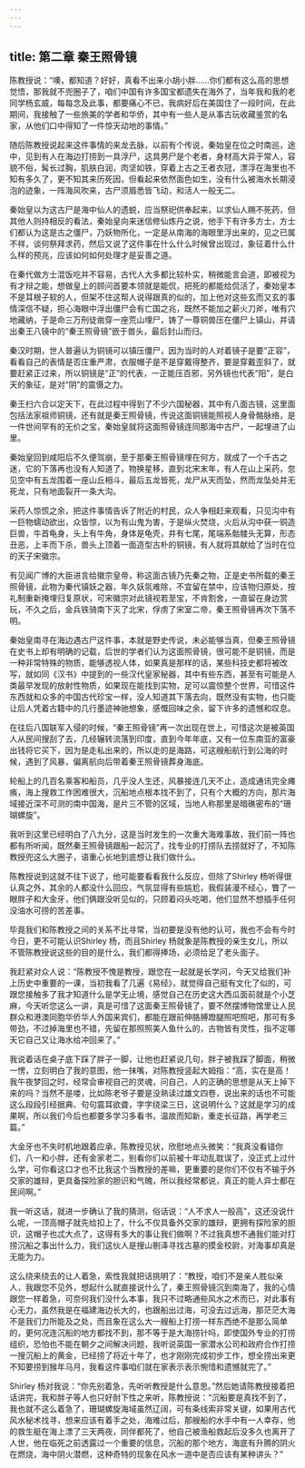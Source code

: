 ```yaml
---
---
---
```

title: 第二章 秦王照骨镜
---




陈教授说：“噢，都知道？好好，真看不出来小胡小胖……你们都有这么高的思想觉悟，那我就不兜圈子了，咱们中国有许多国宝都遗失在海外了，当年我和我的老同学杨玄威，每每念及此事，都要痛心不已，我病好后在美国住了一段时间，在此期间，我接触了一些旅美的学者和华侨，其中有一些人是从事古玩收藏鉴赏的名家，从他们口中得知了一件惊天动地的事情。”

随后陈教授说起来这件事情的来龙去脉，以前有个传说，秦始皇在位之时南巡，途中，见到有人在海边打捞到一具浮尸，这具男尸是个老者，身材高大异于常人，容貌不俗，髯长过胸，肌肤白润，肉坚如铁，穿着上古之王者衣冠，漂浮在海里也不知有多久了，更不知其来历死因，但看起来依然面色如生，没有什么被海水长期浸泡的迹象，一阵海风吹来，古尸须眉悉皆飞动，和活人一般无二。

秦始皇以为这古尸是海中仙人的遗蜕，应当祭祀供奉起来，以求仙人赐不死药，但其他人则持相反的看法，秦始皇向来迷信修仙炼丹之说，他手下有许多方士，方士们都认为这是古之僵尸，乃妖物所化，一定是从南海的海眼里浮出来的，见之已属不祥，谈何祭拜求药，然后又说了这件事在什么什么时候曾出现过，象征着什么什么样的预兆，应该如何如何处理才是妥善之道。

在秦代做方士混饭吃并不容易，古代人大多都比较朴实，稍微能言会道，即被视为有才辩之能，想做皇上的顾问首要本领就是能侃，把死的都能给侃活了，秦始皇本不是耳根子软的人，但架不住这帮人说得跟真的似的，加上他对这些玄而又玄的事情深信不疑，担心海眼中浮出僵尸会有亡国之兆，既然不能加之薪火刀斧，唯有穴地藏纳，于是命三万刑徒凿穿一座荒山埋尸，铸了一尊铜兽压在僵尸上镇山，并请出秦王八镜中的“秦王照骨镜”嵌于兽头，最后封山而归。

秦汉时期，世人普遍认为铜镜可以镇压僵尸，因为当时的人对着镜子是要“正容”，看看自己的表情是否庄重严肃，衣服帽子是不是穿戴得整齐，要是穿戴歪斜了，就要赶紧正过来，所以铜镜是“正”的代表，一正能压百邪，另外镜也代表“阳”，是白天的象征，是对“阴”的震慑之力。

秦王扫六合以定天下，在此过程中得到了不少六国秘器，其中有八面古镜，这里面包括法家祖师铜镜，还有就是秦王照骨镜，传说这面铜镜能照视人身骨骼脉络，是一件世间罕有的无价之宝，秦始皇就将这面照骨镜连同那海中古尸，一起埋进了山里。

秦始皇回到咸阳后不久便驾崩，至于那秦王照骨镜埋在何方，就成了一个千古之迷，它的下落再也没有人知道了，物换星移，直到北宋末年，有人在山上采药，忽见空中有五龙围着一座山丘相斗，最后五龙皆死，龙尸从天而坠，然而龙坠处并无死龙，只有地面裂开一条大沟。

采药人惊慌之余，把这件事情告诉了附近的村民，众人争相赶来观看，只见沟中有一巨物蠕动欲出，众皆惊，以为有山鬼为害，于是纵火焚烧，火后从沟中获一铜造巨兽，牛首龟身，头上有牛角，身体是龟壳，并有七尾，尾端系骷髅头无算，形态丑恶，上丰而下杀，兽头上顶着一面造型古朴的铜镜，有人就将其献给了当时在位的天子宋徽宗。

有见闻广博的大臣进言给徽宗皇帝，称这面古镜乃先秦之物，正是史书所载的秦王照骨镜，此物为秦代镇妖之器，年久妖氛难除，不宜留在禁中，应该物归原处，按礼制重新掩埋归复原状，可宋徽宗对此镜视若至宝，不肯割舍，一直留在身边赏玩，不久之后，金兵铁骑南下灭了北宋，俘虏了宋室二帝，秦王照骨镜再次下落不明。

秦始皇南寻在海边遇古尸这件事，本就是野史传说，未必能够当真，但秦王照骨镜在史书上却有明确的记载，后世的学者们认为这面照骨镜，很可能不是铜镜，而是一种非常特殊的物质，能够透视人体，如果真是那样的话，某些科技史都将被改写，就如同《汉书》中提到的一些汉代皇家秘器，其中有些东西，甚至有可能是人类最早发现的放射性物质，如果现在能找到实物，足可以震惊整个世界，可惜这件东西就和众多的中国古代珍宝一样，没人知道其下落去向，既然没有实物，也只能让后人凭着古籍中的几行墨迹神驰想象，感慨回味之余，留下许多的遗憾和叹息。

在往后八国联军入侵的时候，“秦王照骨镜”再一次出现在世上，可惜这次是被英国人从民间搜刮了去，几经辗转流落到印度，直到今年年底，又有一位东南亚的富豪出钱将它买下，因为是走私出来的，所以走的是海路，可这艘船航行到公海的时候，遇到了风暴，偏离航向后带着秦王照骨镜葬身海底。

轮船上的几百名乘客和船员，几乎没人生还，风暴接连几天不止，造成通讯完全瘫痪，海上搜救工作困难很大，沉船地点根本找不到了，只有个大概的方向，那片海域接近深不可测的南中国海，是片三不管的区域，当地人称那里是暗礁密布的“珊瑚螺旋”。

我听到这里已经明白了八九分，这是当时发生的一次重大海难事故，我们前一阵也都有所听闻，既然秦王照骨镜跟船一起沉了，找专业的打捞队去捞就好了，不知陈教授兜这么大圈子，语重心长地到底想让我们做什么。

陈教授说到这就不往下说了，他可能要看看我什么反应，但除了Shirley 杨听得很认真之外，其余的人都没什么回应，气氛显得有些尴尬，我假装漫不经心，瞥了一眼胖子和大金牙，他们俩跟没听见似的，只顾着闷头吃喝，他们显然不想插手任何没油水可捞的苦差事。

毕竟我们和陈教授之间的关系不比寻常，当初要是没有他的认可，我也不会有今时今日，更不可能认识Shirley 杨，而且Shirley 杨就象是陈教授的亲生女儿，所以不管陈教授说这些的目的是什么，我们都得捧场，必须给足了老头面子。

我赶紧对众人说：“陈教授不愧是教授，跟您在一起就是长学问，今天又给我们补上历史中重要的一课，当初我看了几遍《易经》，就觉得自己挺有文化了似的，可跟您接触多了我才知道什么是学无止境，感觉自己在历史这大西瓜面前就是个小芝麻，今天听您这么一讲，真是可惜了这面秦王照骨镜了，要不然摆博物馆里让人民群众和港澳同胞华侨华人外国来宾们，都能在跟前伸胳膊蹬腿照吧照吧，那可有多带劲，不过掉海里也不错，先留在那照照美人鱼什么的，古物皆有灵性，指不定哪天它自己又让海水给冲回来了。”

我说着话在桌子底下踩了胖子一脚，让他也赶紧说几句，胖子被我踩了脚面，稍微一愣，立刻明白了我的意图，他一抹嘴，对陈教授竖起大姆指：“高，实在是高！我午夜梦回之时，经常会审视自己的灵魂，问自己，人的正确的思想是从天上掉下来的吗？当然不是喽，比如陈老爷子要是没熟读过雄文四卷，说出来的话也不可能这么段段引经据典、句句震耳欲聋，字字绕梁三日，这说明什么？这就是学习的成果啊，所以我们今后也都要多学习多看书，温故而知新，重走长征路，再学老三篇。”

大金牙也不失时机地跟着应承，陈教授见状，欣慰地点头微笑：“我真没看错你们，八一和小胖，还有金家老二，别看你们以前被十年动乱耽误了，没正式上过什么学，可你看这口才也不比我这个当教授的差嘛，更重要的是你们不仅有不输于外交家的雄辩，更具备探险家的胆识和气魄，所以我经常都说，真正的能人异士都在民间啊。”

我一听这话，就进一步确认了我的猜测，俗话说：“人不求人一般高”，这还没说什么呢，一顶高帽子就先给扣上了，什么不仅具备外交家的雄辩，更拥有探险家的胆识，这帽子也忒大点了，这得有多大的事让我们做啊？不过我真想不通我们能对打捞沉船之事出什么力，我们这伙人是搜山剔泽寻找古墓的摸金校尉，对海事却真是无能为力。

这么绕来绕去的让人着急，索性我就把话挑明了：“教授，咱们不是亲人胜似亲人，我跟您不见外，想起什么就直接说什么了，秦王照骨镜沉到南海了，我的心情跟您一样着急，可奈何我们没什么本事，我只不过略通些风水之术而已，对此事有心无力，虽然我是在福建海边长大的，也跟船出过海，可没去过远海，那茫茫大海不是我们力所能及之处，而且象在这么大一艘船上打捞一样东西绝不是那么简单的，更何况连沉船的地方都找不到，那不等于是大海捞针吗，即使国外专业的打捞组织，恐怕也不能在朝夕之间解决问题，我听说英国一家潜水公司和政府合作打捞一搜沉船上的黄金，已经捞了将近十年了，也才刚刚完成初步工作，想全捞出来更不知要捞到猴年马月，我看这件事咱们就在家表示表示惋惜和遗憾就完了。”

Shirley 杨对我说：“你先别着急，先听听教授是什么意思。”然后她请陈教授接着把话讲完，我和胖子等人也只好耐下性之来听，陈教授说：“沉船要是真找不到了，我也就不这么着急了，珊瑚螺旋海域虽然辽阔，可有条线索非常关键，如果用古代风水秘术找寻，想来应该有着手之处，海难过后，那艘船的水手中有一人幸存，他的救生艇在海上漂了三天两夜，同伴都死了，他自己被渔船救起后没多久也离开了人世，他在临死之前透露过一个重要的信息，沉船的那个地方，海底有升腾的阴火在燃烧，海中阴火潜燃，这种奇特的现象在风水一道中是否应该有某种讲头？”
